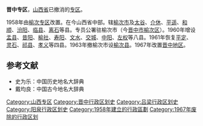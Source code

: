 {{Infobox Former Subdivision
|native_name = 
|conventional_long_name =山西省晋中专区
|common_name=晋中
|subdivision = [[专区|专区]] 
|nation = {{PRC}}[[山西省|山西省]]
|year_start = 1958年
|event_start = 
|date_start = 
|year_end = 1967年
|event_end = 
|date_end = 
|p1 = 榆次专区
|flag_p1 = Flag of the People's Republic of China.svg
|s1 = 晋中地区
|flag_s1 = Flag of the People's Republic of China.svg
|image_flag = 
|image_coat = 
|image_map = 
|image_map_caption = 
|capital =[[榆次市|榆次市]]
|common_languages       =
|stat_year1             = 
|stat_area1             = 
|stat_pop1              = 
}}
'''晋中专区'''，[[山西省|山西省]]已撤消的[[专区|专区]]。

1958年由[[榆次专区|榆次专区]]改置。在今山西省中部。辖[[榆次市|榆次市]]及[[太谷县|太谷]]、[[介休县|介休]]、[[平遥县|平遥]]、[[和顺县|和顺]]、[[汾阳县_(明朝)|汾阳]]、[[临县|临县]]、[[离石县|离石]]等县。专员公署驻榆次市（今[[晋中市|晋中市]][[榆次区|榆次区]]）。1960年增设[[盂县|盂县]]、[[昔阳县|昔阳]]、[[榆社县|榆社]]、[[寿阳县|寿阳]]、[[文水县|文水]]、[[交城县|交城]]、[[中阳县|中阳]]、[[左权县|左权]]等八县。1961年恢复[[平定县|平定]]、[[灵石县|灵石]]、[[祁县|祁县]]、[[孝义县|孝义]]等四县。1963年撤榆次市设[[榆次县|榆次县]]。1967年改置[[晋中地区|晋中地区]]。

==参考文献==
*史为乐：中国历史地名大辞典
*戴均良：中国古今地名大辞典

{{山西省历史二级政区|nocat}}
[[Category:山西专区|Category:山西专区]]
[[Category:晋中行政区划史|Category:晋中行政区划史]]
[[Category:吕梁行政区划史|Category:吕梁行政区划史]]
[[Category:阳泉行政区划史|Category:阳泉行政区划史]]
[[Category:1958年建立的行政區劃|Category:1958年建立的行政區劃]]
[[Category:1967年废除的行政区划|Category:1967年废除的行政区划]]